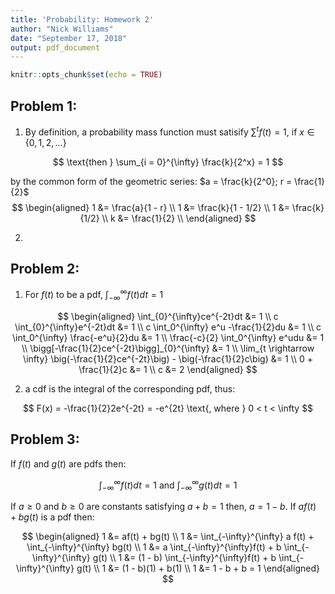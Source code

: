 ```yaml
---
title: 'Probability: Homework 2'
author: "Nick Williams"
date: "September 17, 2018"
output: pdf_document
---
```


```r
knitr::opts_chunk$set(echo = TRUE)
```

## Problem 1: 

(1) By definition, a probability mass function must satisify $\sum^t f(t) = 1$, if $x \in \{0, 1, 2, ...\}$

$$
\text{then } \sum_{i = 0}^{\infty} \frac{k}{2^x} = 1 
$$

by the common form of the geometric series: $a = \frac{k}{2^0}; r = \frac{1}{2}$
$$
\begin{aligned}
1 &= \frac{a}{1 - r} \\
1 &= \frac{k}{1 - 1/2} \\
1 &= \frac{k}{1/2} \\
k &= \frac{1}{2} \\
\end{aligned}
$$

(2) 


## Problem 2: 

(1) For $f(t)$ to be a pdf, $\int_{-\infty}^{\infty}f(t)dt = 1$

$$
\begin{aligned}
\int_{0}^{\infty}ce^{-2t}dt &= 1 \\
c \int_{0}^{\infty}e^{-2t}dt &= 1 \\
c \int_0^{\infty} e^u -\frac{1}{2}du &= 1 \\
c \int_0^{\infty} \frac{-e^u}{2}du &= 1 \\
\frac{-c}{2} \int_0^{\infty} e^udu &= 1 \\
\bigg[-\frac{1}{2}ce^{-2t}\bigg]_{0}^{\infty} &= 1 \\
\lim_{t \rightarrow \infty} \big(-\frac{1}{2}ce^{-2t}\big) - \big(-\frac{1}{2}c\big) &= 1 \\
0 + \frac{1}{2}c &= 1 \\
c &= 2
\end{aligned}
$$

\newpage

(2) a cdf is the integral of the corresponding pdf, thus: 

$$
F(x) = -\frac{1}{2}2e^{-2t} = -e^{2t} \text{, where } 0 < t < \infty
$$ 

## Problem 3: 

If $f(t)$ and $g(t)$ are pdfs then: 

$$
\int_{-\infty}^{\infty} f(t)dt = 1 \text{ and } \int_{-\infty}^{\infty} g(t)dt = 1
$$

If $a \geq 0$ and $b \geq 0$ are constants satisfying $a + b = 1$ then, $a = 1 - b$. If $af(t) + bg(t)$ is a pdf then: 

$$
\begin{aligned}
1 &= af(t) + bg(t) \\
1 &= \int_{-\infty}^{\infty} a f(t) + \int_{-\infty}^{\infty} bg(t) \\
1 &= a \int_{-\infty}^{\infty}f(t) + b \int_{-\infty}^{\infty} g(t) \\
1 &= (1 - b) \int_{-\infty}^{\infty}f(t) + b \int_{-\infty}^{\infty} g(t) \\
1 &= (1 - b)(1) + b(1) \\
1 &= 1 - b + b = 1
\end{aligned}
$$






